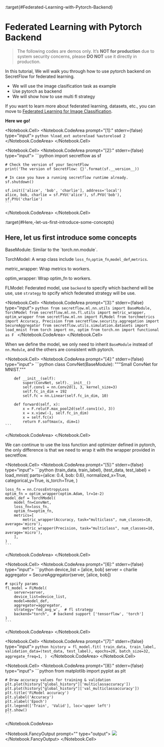:target{#Federated-Learning-with-Pytorch-Backend}

# Federated Learning with Pytorch Backend

> The following codes are demos only. It’s <strong>NOT for production</strong> due to system security concerns, please <strong>DO NOT</strong> use it directly in production.

In this tutorial, We will walk you through how to use pytorch backend on SecretFlow for federated learning.

- We will use the image clasification task as example
- Use pytorch as backend
- We will show how to use multi fl strategy

If you want to learn more about federated learning, datasets, etc., you can move to [Federated Learning for Image Classification](Federate_Learning_for_Image_Classification.mdx).

<strong>Here we go!</strong>

<Notebook.Cell>
  <Notebook.CodeArea prompt="[1]:" stderr={false} type="input">
    ```python
    %load_ext autoreload
    %autoreload 2
    ```
  </Notebook.CodeArea>
</Notebook.Cell>

<Notebook.Cell>
  <Notebook.CodeArea prompt="[2]:" stderr={false} type="input">
    ```python
    import secretflow as sf

    # Check the version of your SecretFlow
    print('The version of SecretFlow: {}'.format(sf.__version__))

    # In case you have a running secretflow runtime already.
    sf.shutdown()

    sf.init(['alice', 'bob', 'charlie'], address='local')
    alice, bob, charlie = sf.PYU('alice'), sf.PYU('bob'), sf.PYU('charlie')
    ```
  </Notebook.CodeArea>
</Notebook.Cell>

:target{#Here,-let-us-first-introduce-some-concepts}

## Here, let us first introduce some concepts

<LineBlock>
  BaseModule: Similar to the `torch.nn.module`.

  TorchModel: A wrap class include `loss_fn`,`optim_fn`,`model_def`,`metrics`.

  metric\_wrapper: Wrap metrics to workers.

  optim\_wrapper: Wrap optim\_fn to workers.

  FLModel: Federated model, use `backend` to specify which bachend will be use, use `strategy` to spcify which federated strategy will be use.
</LineBlock>

<Notebook.Cell>
  <Notebook.CodeArea prompt="[3]:" stderr={false} type="input">
    ```python
    from secretflow.ml.nn.utils import BaseModule, TorchModel
    from secretflow.ml.nn.fl.utils import metric_wrapper, optim_wrapper
    from secretflow.ml.nn import FLModel
    from torchmetrics import Accuracy, Precision
    from secretflow.security.aggregation import SecureAggregator
    from secretflow.utils.simulation.datasets import load_mnist
    from torch import nn, optim
    from torch.nn import functional as F
    ```
  </Notebook.CodeArea>
</Notebook.Cell>

When we define the model, we only need to inherit `BaseModule` instead of `nn.Module`, and the others are consistent with pytorch.

<Notebook.Cell>
  <Notebook.CodeArea prompt="[4]:" stderr={false} type="input">
    ```python
    class ConvNet(BaseModule):
        """Small ConvNet for MNIST."""

        def __init__(self):
            super(ConvNet, self).__init__()
            self.conv1 = nn.Conv2d(1, 3, kernel_size=3)
            self.fc_in_dim = 192
            self.fc = nn.Linear(self.fc_in_dim, 10)

        def forward(self, x):
            x = F.relu(F.max_pool2d(self.conv1(x), 3))
            x = x.view(-1, self.fc_in_dim)
            x = self.fc(x)
            return F.softmax(x, dim=1)
    ```
  </Notebook.CodeArea>
</Notebook.Cell>

We can continue to use the loss function and optimizer defined in pytorch, the only difference is that we need to wrap it with the wrapper provided in secretflow.

<Notebook.Cell>
  <Notebook.CodeArea prompt="[5]:" stderr={false} type="input">
    ```python
    (train_data, train_label), (test_data, test_label) = load_mnist(
        parts={alice: 0.4, bob: 0.6},
        normalized_x=True,
        categorical_y=True,
        is_torch=True,
    )

    loss_fn = nn.CrossEntropyLoss
    optim_fn = optim_wrapper(optim.Adam, lr=1e-2)
    model_def = TorchModel(
        model_fn=ConvNet,
        loss_fn=loss_fn,
        optim_fn=optim_fn,
        metrics=[
            metric_wrapper(Accuracy, task="multiclass", num_classes=10, average='micro'),
            metric_wrapper(Precision, task="multiclass", num_classes=10, average='micro'),
        ],
    )
    ```
  </Notebook.CodeArea>
</Notebook.Cell>

<Notebook.Cell>
  <Notebook.CodeArea prompt="[6]:" stderr={false} type="input">
    ```python
    device_list = [alice, bob]
    server = charlie
    aggregator = SecureAggregator(server, [alice, bob])

    # spcify params
    fl_model = FLModel(
        server=server,
        device_list=device_list,
        model=model_def,
        aggregator=aggregator,
        strategy='fed_avg_w',  # fl strategy
        backend="torch",  # backend support ['tensorflow', 'torch']
    )
    ```
  </Notebook.CodeArea>
</Notebook.Cell>

<Notebook.Cell>
  <Notebook.CodeArea prompt="[7]:" stderr={false} type="input">
    ```python
    history = fl_model.fit(
        train_data,
        train_label,
        validation_data=(test_data, test_label),
        epochs=20,
        batch_size=32,
        aggregate_freq=1,
    )
    ```
  </Notebook.CodeArea>
</Notebook.Cell>

<Notebook.Cell>
  <Notebook.CodeArea prompt="[8]:" stderr={false} type="input">
    ```python
    from matplotlib import pyplot as plt

    # Draw accuracy values for training & validation
    plt.plot(history["global_history"]['multiclassaccuracy'])
    plt.plot(history["global_history"]['val_multiclassaccuracy'])
    plt.title('FLModel accuracy')
    plt.ylabel('Accuracy')
    plt.xlabel('Epoch')
    plt.legend(['Train', 'Valid'], loc='upper left')
    plt.show()
    ```
  </Notebook.CodeArea>

  <Notebook.FancyOutput prompt="" type="output">
    ![](../_assets/tutorial_Federated_Learning_with_Pytorch_backend_13_0.png)
  </Notebook.FancyOutput>
</Notebook.Cell>
